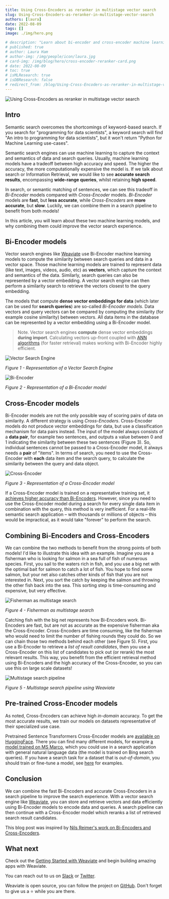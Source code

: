 ```yaml
---
title: Using Cross-Encoders as reranker in multistage vector search
slug: Using-Cross-Encoders-as-reranker-in-multistage-vector-search
authors: [laura] 
date: 2022-08-09
tags: []
image: ./img/hero.png

# description: "Learn about bi-encoder and cross-encoder machine learning models, and why combining them could improve the vector search experience."
# published: true
# author: Laura Ham
# author-img: /img/people/icon/laura.jpg
# card-img: /img/blog/hero/cross-encoder-reranker-card.png
# date: 2022-08-09
# toc: true
# isMLResearch: true
# isDBResearch: false
# redirect_from: /blog/Using-Cross-Encoders-as-reranker-in-multistage-vector-search.html
---
```

![Using Cross-Encoders as reranker in multistage vector search](./img/hero.png)

## Intro

Semantic search overcomes the shortcomings of keyword-based search. If you search for "programming for data scientists", a keyword search will find "An intro to programming for data scientists", but it won't return "Python for Machine Learning use-cases".

<!-- truncate -->

Semantic search engines can use machine learning to capture the context and semantics of data and search queries. Usually, machine learning models have a tradeoff between high accuracy and speed. The higher the accuracy, the more computationally expensive the model is. If we talk about search or Information Retrieval, we would like to see **accurate search results**, encompassing **wide-range queries**, whilst retaining **high speed**. 

In search, or semantic matching of sentences, we can see this tradeoff in *Bi-Encoder* models compared with *Cross-Encoder* models. *Bi-Encoder* models are **fast**, but **less accurate**, while *Cross-Encoders* are **more accurate**, but **slow**. Luckily, we can combine them in a search pipeline to benefit from both models!

In this article, you will learn about these two machine learning models, and why combining them could improve the vector search experience.

## Bi-Encoder models

Vector search engines like [Weaviate](/developers/docs/) use Bi-Encoder machine learning models to compute the similarity between search queries and data in a vector space. Those machine learning models are trained to represent data (like text, images, videos, audio, etc) as **vectors**, which capture the context and semantics of the data. Similarly, search queries can also be represented by a vector embedding. A vector search engine can then perform a similarity search to retrieve the vectors closest to the query embedding. 

The models that compute **dense vector embeddings for data** (which later can be used for **search queries**) are so-called *Bi-Encoder models*. Data vectors and query vectors can be compared by computing the similarity (for example cosine similarity) between vectors. All data items in the database can be represented by a vector embedding using a Bi-Encoder model.

> Note. Vector search engines **compute** dense vector embeddings **during import**. Calculating vectors up-front coupled with [ANN algorithms](/developers/docs/concepts/vector-index-plugins) (for faster retrieval) makes working with Bi-Encoder highly efficient.

![Vector Search Engine](./img/vector-database.png)

*Figure 1 - Representation of a Vector Search Engine*

![Bi-Encoder](./img/bi-encoder.png)

*Figure 2 - Representation of a Bi-Encoder model*

## Cross-Encoder models

Bi-Encoder models are not the only possible way of scoring pairs of data on similarity. A different strategy is using *Cross-Encoders*. Cross-Encoder models do not produce vector embeddings for data, but use a classification mechanism for data pairs instead. The input of the model always consists of a **data pair**, for example two sentences, and outputs a value between 0 and 1 indicating the similarity between these two sentences (Figure 3). So, individual sentences cannot be passed to a Cross-Encoder model, it always needs a **pair** of "items". In terms of search, you need to use the Cross-Encoder with **each** data item and the search query, to calculate the similarity between the query and data object.

![Cross-Encoder](./img/cross-encoder.png)

*Figure 3 - Representation of a Cross-Encoder model*


If a Cross-Encoder model is trained on a representative training set, it [achieves higher accuracy than Bi-Encoders](https://arxiv.org/abs/1908.10084). However, since you need to use the Cross-Encoder model during a search for every single data item in combination with the query, this method is very inefficient. For a real-life semantic search application – with thousands or millions of objects – this would be impractical, as it would take "forever" to perform the search.

## Combining Bi-Encoders and Cross-Encoders

We can combine the two methods to benefit from the strong points of both models! I'd like to illustrate this idea with an example. Imagine you are a fisherman who is looking for salmon in a sea full of fish of numerous species. First, you sail to the waters rich in fish, and you use a big net with the optimal bait for salmon to catch a lot of fish. You hope to find some salmon, but your net also catches other kinds of fish that you are not interested in. Next, you sort the catch by keeping the salmon and throwing the other fish back into the sea. This sorting step is time-consuming and expensive, but very effective.

![Fisherman as multistage search](./img/fisherman.jpg)

*Figure 4 - Fisherman as multistage search*

Catching fish with the big net represents how Bi-Encoders work. Bi-Encoders are fast, but are not as accurate as the expensive fisherman aka the Cross-Encoder. Cross-Encoders are time consuming, like the fisherman who would need to limit the number of fishing rounds they could do. So we can chain those two methods behind each other (see Figure 5). First, you use a Bi-Encoder to retrieve a *list of result candidates*, then you use a Cross-Encoder on this list of candidates to pick out (or rerank) the most relevant results. This way, you benefit from the efficient retrieval method using Bi-Encoders and the high accuracy of the Cross-Encoder, so you can use this on large scale datasets!

![Multistage search pipeline](./img/weaviate-pipeline-long.png)

*Figure 5 - Multistage search pipeline using Weaviate*

## Pre-trained Cross-Encoder models

As noted, Cross-Encoders can achieve high *in-domain* accuracy. To get the most accurate results, we train our models on datasets representative of their specialized use case.

Pretrained Sentence Transformers Cross-Encoder models are [available on HuggingFace](https://huggingface.co/Cross-Encoder). There you can find many different models, for example [a model trained on MS Marco](https://huggingface.co/cross-encoder/mmarco-mMiniLMv2-L12-H384-v1), which you could use in a search application with general natural language data (the model is trained on Bing search queries). If you have a search task for a dataset that is *out-of-domain*, you should train or fine-tune a model, see [here](https://www.sbert.net/examples/training/cross-encoder/README.html) for examples.

## Conclusion

We can combine the fast Bi-Encoders and accurate Cross-Encoders in a search pipeline to improve the search experience. With a vector search engine like [Weaviate](/), you can store and retrieve vectors and data efficiently using Bi-Encoder models to encode data and queries. A search pipeline can then continue with a Cross-Encoder model which reranks a list of retrieved search result candidates.

This blog post was inspired by [Nils Reimer's work on Bi-Encoders and Cross-Encoders](https://www.sbert.net/examples/applications/cross-encoder/README.html).


## What next
Check out the [Getting Started with Weaviate](/developers/docs/quickstart) and begin building amazing apps with Weaviate.

You can reach out to us on [Slack](https://join.slack.com/t/weaviate/shared_invite/zt-goaoifjr-o8FuVz9b1HLzhlUfyfddhw) or [Twitter](https://twitter.com/weaviate_io).

Weaviate is open source, you can follow the project on [GitHub](https://github.com/semi-technologies/weaviate). Don't forget to give us a ⭐️ while you are there.
